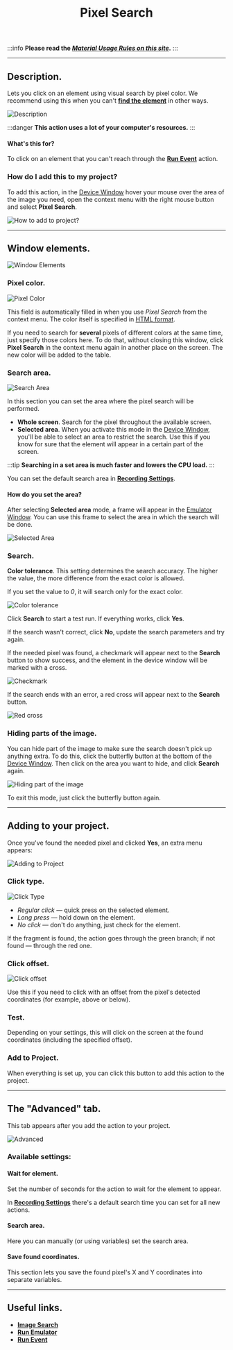 ﻿---
sidebar_position: 8
title: Pixel Search
description: Visual search by pixel color.
---
:::info **Please read the [*Material Usage Rules on this site*](../../Disclaimer).**
:::
_______________________________________________  
## Description.  
Lets you click on an element using visual search by pixel color. We recommend using this when you can't [**find the element**](./ElementSearch) in other ways.  

![Description](./assets/SearchByPix/SearchByPix_pic1.png)  

:::danger **This action uses a lot of your computer's resources.**
:::

#### What's this for?   
To click on an element that you can't reach through the [**Run Event**](../../Android/ProLite/RunEvent) action.  

### How do I add this to my project?  
To add this action, in the [Device Window](../Interface/DeviceWindow) hover your mouse over the area of the image you need, open the context menu with the right mouse button and select **Pixel Search**.  

![How to add to project?](./assets/SearchByPix/SearchByPix_pic2.png)  

_______________________________________________

## Window elements.  
![Window Elements](./assets/SearchByPix/SearchByPix_pic3.png)  

### Pixel color.  
![Pixel Color](./assets/SearchByPix/SearchByPix_pic4.png)  

This field is automatically filled in when you use *Pixel Search* from the context menu. The color itself is specified in [HTML format](https://ru.wikipedia.org/wiki/HTML-%D1%86%D0%B2%D0%B5%D1%82%D0%B0).  

If you need to search for **several** pixels of different colors at the same time, just specify those colors here. To do that, without closing this window, click **Pixel Search** in the context menu again in another place on the screen. The new color will be added to the table.  

### Search area.  
![Search Area](./assets/SearchByPix/SearchByPix_pic5.png)  

In this section you can set the area where the pixel search will be performed.  

- **Whole screen**. Search for the pixel throughout the available screen.  
- **Selected area**. When you activate this mode in the [Device Window](../Interface/DeviceWindow), you'll be able to select an area to restrict the search. Use this if you know for sure that the element will appear in a certain part of the screen.  

:::tip **Searching in a set area is much faster and lowers the CPU load.**
:::

You can set the default search area in [**Recording Settings**](../../Settings/Record_and_InputMethods#область-поиска).  

#### How do you set the area?  
After selecting **Selected area** mode, a frame will appear in the [Emulator Window](../Interface/DeviceWindow). You can use this frame to select the area in which the search will be done.  

![Selected Area](./assets/SearchByPix/SearchByPix_pic6.png)  

### Search.  
**Color tolerance**. This setting determines the search accuracy. The higher the value, the more difference from the exact color is allowed.  

If you set the value to *0*, it will search only for the exact color.  

![Color tolerance](./assets/SearchByPix/SearchByPix_pic7.png)  

Click **Search** to start a test run. If everything works, click **Yes**.  

If the search wasn't correct, click **No**, update the search parameters and try again.  

If the needed pixel was found, a checkmark will appear next to the **Search** button to show success, and the element in the device window will be marked with a cross.  

![Checkmark](./assets/SearchByPix/SearchByPix_pic8.png)  

If the search ends with an error, a red cross will appear next to the **Search** button.  

![Red cross](./assets/SearchByPix/SearchByPix_pic9.png)  

### Hiding parts of the image.  
You can hide part of the image to make sure the search doesn't pick up anything extra. To do this, click the butterfly button at the bottom of the [Device Window](../Interface/DeviceWindow). Then click on the area you want to hide, and click **Search** again.  

![Hiding part of the image](./assets/SearchByPix/SearchByPix_pic10.png)

To exit this mode, just click the butterfly button again.  
_______________________________________________

## Adding to your project.  
Once you've found the needed pixel and clicked **Yes**, an extra menu appears:  

![Adding to Project](./assets/SearchByPix/SearchByPix_pic11.png)

### Click type.  
![Click Type](./assets/SearchByPix/SearchByPix_pic12.png)  

- *Regular click* — quick press on the selected element.  
- *Long press* — hold down on the element.
- *No click* — don't do anything, just check for the element.  

If the fragment is found, the action goes through the green branch; if not found — through the red one.

### Click offset.  
![Click offset](./assets/SearchByPix/SearchByPix_pic13.png)  

Use this if you need to click with an offset from the pixel's detected coordinates (for example, above or below).  

### Test.  
Depending on your settings, this will click on the screen at the found coordinates (including the specified offset).

### Add to Project.  
When everything is set up, you can click this button to add this action to the project.  
_______________________________________________
## The "Advanced" tab.  
This tab appears after you add the action to your project.  

![Advanced](./assets/SearchByPix/SearchByPix_pic14.png)  

### Available settings:  
#### Wait for element.  
Set the number of seconds for the action to wait for the element to appear.  

In [**Recording Settings**](../../Settings/Record_and_InputMethods) there's a default search time you can set for all new actions.  

#### Search area.  
Here you can manually (or using variables) set the search area.

#### Save found coordinates.  
This section lets you save the found pixel's X and Y coordinates into separate variables.  
_______________________________________________
## Useful links.
- [**Image Search**](./SearchByPic)  
- [**Run Emulator**](../../ProLite/Memu_Start)
- [**Run Event**](../../Android/ProLite/RunEvent)